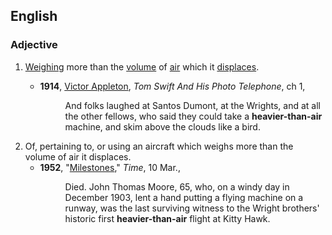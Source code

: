 ==English==

===Adjective===
{{en-adj|pos=[[heavier]]-[[than]]-[[air]]|-}}

#{{context|of an [[aircraft]]}} [[weigh|Weighing]] more than the [[volume]] of [[air]] which it [[displace]]s.
#*'''1914''', [[w:Victor_Appleton|Victor Appleton]], ''Tom Swift And His Photo Telephone'', ch 1,
#*:And folks laughed at Santos Dumont, at the Wrights, and at all the other fellows, who said they could take a '''heavier-than-air''' machine, and skim above the clouds like a bird.
# Of, pertaining to, or using an aircraft which weighs more than the volume of air it displaces.
#*'''1952''', "[http://www.time.com/time/magazine/article/0,9171,822264,00.html Milestones]," ''Time'', 10 Mar.,
#*:Died. John Thomas Moore, 65, who, on a windy day in December 1903, lent a hand putting a flying machine on a runway, was the last surviving witness to the Wright brothers' historic first '''heavier-than-air''' flight at Kitty Hawk.
